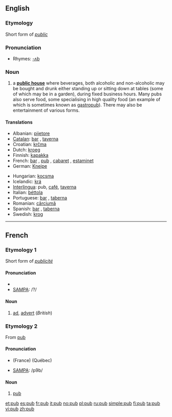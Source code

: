 ==English==
===Etymology===
Short form of ''[[public]]''

===Pronunciation===
*Rhymes: [[Rhymes:English:-ʌb|-ʌb]]

===Noun===
{{wikipedia}}
{{en-noun}}

# a '''[[public house]]''' where beverages, both alcoholic and non-alcoholic may be bought and drunk either standing up or sitting down at tables (some of which may be in a garden), during fixed business hours. Many pubs also serve food, some specialising in high quality food (an example of which is sometimes known as [[gastropub]]). There may also be entertainment of various forms.

====Translations====
{{top}}
*Albanian: [[pijetore]] {{f}}
*[[Catalan]]: [[bar]] {{m}}, [[taverna]] {{f}}
*Croatian: [[krčma]] {{f}}
*Dutch: [[kroeg]] {{f}}
*Finnish: [[kapakka]]
*French: [[bar]] {{m}}, [[#Etymology 2|pub]] {{m}}, [[cabaret]] {{m}}, [[estaminet]] {{m}}
*German: [[Kneipe]] {{f}}
{{mid}}
*Hungarian: [[kocsma]]
*Icelandic: [[krá]] {{f}}
*[[Interlingua]]: pub, [[café]], [[taverna]]
*Italian: [[béttola]] {{f}}
*Portuguese: [[bar]] {{m}}, [[taberna]] {{f}}
*Romanian: [[cârciumă]] {{f}}
*Spanish: [[bar]] {{m}}, [[taberna]] {{f}}
*Swedish: [[krog]] {{c}}
{{bottom}}

----

==French==

===Etymology 1===
Short form of ''[[publicité]]''

====Pronunciation====
*{{IPA|pyb}}
*[[w:SAMPA|SAMPA]]: /?/

====Noun====
{{fr-noun-reg|m}}

#[[ad]], [[advert]] (''British'')

===Etymology 2===
From {{E.}} [[#English|pub]]

====Pronunciation====
*{{IPA|pœb}} (France) {{IPA|pɔb}} (Québec)
*[[w:SAMPA|SAMPA]]: /p9b/

====Noun====
{{fr-infl-noun|sm=pub|sf=pub|pm=pubs|pf=pubs|smp=pœb|sfp=pœb|pmp=pœb|pfp=pœb}}
{{fr-noun-reg|m}}
#[[#English|pub]]

[[et:pub]]
[[es:pub]]
[[fr:pub]]
[[it:pub]]
[[no:pub]]
[[pl:pub]]
[[ru:pub]]
[[simple:pub]]
[[fi:pub]]
[[ta:pub]]
[[vi:pub]]
[[zh:pub]]